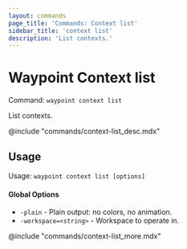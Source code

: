 ```yaml
---
layout: commands
page_title: 'Commands: Context list'
sidebar_title: 'context list'
description: 'List contexts.'
---
```


# Waypoint Context list

Command: `waypoint context list`

List contexts.

@include "commands/context-list_desc.mdx"

## Usage

Usage: `waypoint context list [options]`

#### Global Options

- `-plain` - Plain output: no colors, no animation.
- `-workspace=<string>` - Workspace to operate in.

@include "commands/context-list_more.mdx"

